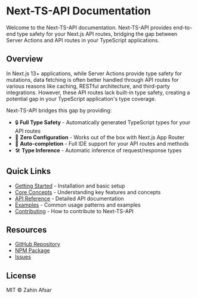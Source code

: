 # Next-TS-API Documentation

Welcome to the Next-TS-API documentation. Next-TS-API provides end-to-end type safety for your Next.js API routes, bridging the gap between Server Actions and API routes in your TypeScript applications.

## Overview

In Next.js 13+ applications, while Server Actions provide type safety for mutations, data fetching is often better handled through API routes for various reasons like caching, RESTful architecture, and third-party integrations. However, these API routes lack built-in type safety, creating a potential gap in your TypeScript application's type coverage.

Next-TS-API bridges this gap by providing:

- 🔒 **Full Type Safety** - Automatically generated TypeScript types for your API routes
- 🎯 **Zero Configuration** - Works out of the box with Next.js App Router
- 🔄 **Auto-completion** - Full IDE support for your API routes and methods
- 🛠️ **Type Inference** - Automatic inference of request/response types

## Quick Links

- [Getting Started](/docs/getting-started) - Installation and basic setup
- [Core Concepts](/docs/core-concepts) - Understanding key features and concepts
- [API Reference](/docs/api-reference) - Detailed API documentation
- [Examples](/docs/examples) - Common usage patterns and examples
- [Contributing](/docs/contributing) - How to contribute to Next-TS-API

## Resources

- [GitHub Repository](https://github.com/zahinafsar/next-ts-api)
- [NPM Package](https://www.npmjs.com/package/next-ts-api)
- [Issues](https://github.com/zahinafsar/next-ts-api/issues)

## License

MIT © Zahin Afsar
